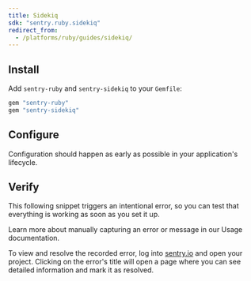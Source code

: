 ```yaml
---
title: Sidekiq
sdk: "sentry.ruby.sidekiq"
redirect_from:
  - /platforms/ruby/guides/sidekiq/
---
```


<PlatformContent includePath="common/getting-started/primer" />

## Install

Add `sentry-ruby` and `sentry-sidekiq` to your `Gemfile`:

```ruby {filename:Gemfile}
gem "sentry-ruby"
gem "sentry-sidekiq"
```

## Configure

Configuration should happen as early as possible in your application's lifecycle.

<PlatformContent includePath="common/getting-started/configure" />

## Verify

This following snippet triggers an intentional error, so you can test that everything is working as soon as you set it up.

<PlatformContent includePath="common/getting-started/verify" />

<Note>

Learn more about manually capturing an error or message in our <PlatformLink to="/usage/">Usage documentation</PlatformLink>.

</Note>

To view and resolve the recorded error, log into [sentry.io](https://sentry.io) and open your project. Clicking on the error's title will open a page where you can see detailed information and mark it as resolved.
